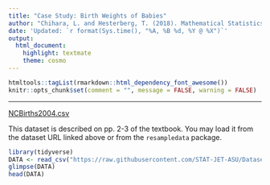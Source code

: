 ```yaml
---
title: "Case Study: Birth Weights of Babies"
author: "Chihara, L. and Hesterberg, T. (2018). Mathematical Statistics with Resampling and R, 2nd Ed."
date: 'Updated: `r format(Sys.time(), "%A, %B %d, %Y @ %X")`'
output: 
  html_document: 
    highlight: textmate
    theme: cosmo
---
```


```r
htmltools::tagList(rmarkdown::html_dependency_font_awesome())
knitr::opts_chunk$set(comment = "", message = FALSE, warning = FALSE)
```

<hr>

<i class="fas fa-database"></i> [NCBirths2004.csv](https://raw.githubusercontent.com/STAT-JET-ASU/Datasets/master/Chihara/NCBirths2004.csv)

This dataset is described on pp. 2-3 of the textbook. You may load it from the dataset URL linked above or from the `resampledata` package.
    
```r
library(tidyverse)
DATA <- read_csv("https://raw.githubusercontent.com/STAT-JET-ASU/Datasets/master/Chihara/NCBirths2004.csv")
glimpse(DATA)
head(DATA)
```


